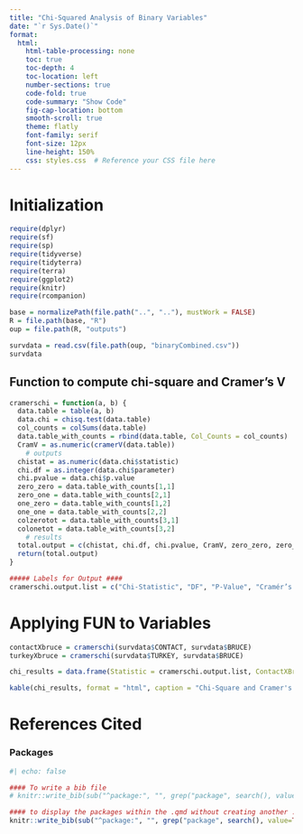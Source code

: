 ```yaml
---
title: "Chi-Squared Analysis of Binary Variables"
date: "`r Sys.Date()`"
format: 
  html:
    html-table-processing: none
    toc: true
    toc-depth: 4
    toc-location: left
    number-sections: true
    code-fold: true
    code-summary: "Show Code"
    fig-cap-location: bottom
    smooth-scroll: true
    theme: flatly
    font-family: serif
    font-size: 12px
    line-height: 150%
    css: styles.css  # Reference your CSS file here
---
```


# Initialization
```r

require(dplyr)
require(sf)
require(sp)
require(tidyverse)
require(tidyterra)
require(terra)
require(ggplot2)
require(knitr)
require(rcompanion)
```

```r

base = normalizePath(file.path("..", ".."), mustWork = FALSE)  
R = file.path(base, "R")
oup = file.path(R, "outputs")

survdata = read.csv(file.path(oup, "binaryCombined.csv"))
survdata 

```

## Function to compute chi-square and Cramer's V
```r

cramerschi = function(a, b) {
  data.table = table(a, b) 
  data.chi = chisq.test(data.table)
  col_counts = colSums(data.table)
  data.table_with_counts = rbind(data.table, Col_Counts = col_counts)
  CramV = as.numeric(cramerV(data.table))
    # outputs
  chistat = as.numeric(data.chi$statistic)
  chi.df = as.integer(data.chi$parameter)
  chi.pvalue = data.chi$p.value
  zero_zero = data.table_with_counts[1,1]
  zero_one = data.table_with_counts[2,1]
  one_zero = data.table_with_counts[1,2]
  one_one = data.table_with_counts[2,2]
  colzerotot = data.table_with_counts[3,1]
  colonetot = data.table_with_counts[3,2]
    # results
  total.output = c(chistat, chi.df, chi.pvalue, CramV, zero_zero, zero_one, one_zero, one_one, colzerotot, colonetot)
  return(total.output)
}

##### Labels for Output ####
cramerschi.output.list = c("Chi-Statistic", "DF", "P-Value", "Cramér’s V", "0-0", "0-1", "1-0", "1-1", "Col Total 0", "Col Total 1")

```

# Applying FUN to Variables 
```r

contactXbruce = cramerschi(survdata$CONTACT, survdata$BRUCE)
turkeyXbruce = cramerschi(survdata$TURKEY, survdata$BRUCE)

chi_results = data.frame(Statistic = cramerschi.output.list, ContactXBruce = contactXbruce, TurkeyXBruce = turkeyXbruce)

kable(chi_results, format = "html", caption = "Chi-Square and Cramer's V Results")

```


# References Cited
### Packages
```r
#| echo: false

#### To write a bib file
# knitr::write_bib(sub("^package:", "", grep("package", search(), value=TRUE)), file='pckg.bib')

#### to display the packages within the .qmd without creating another .bib ####
knitr::write_bib(sub("^package:", "", grep("package", search(), value=TRUE)), file='')

```
